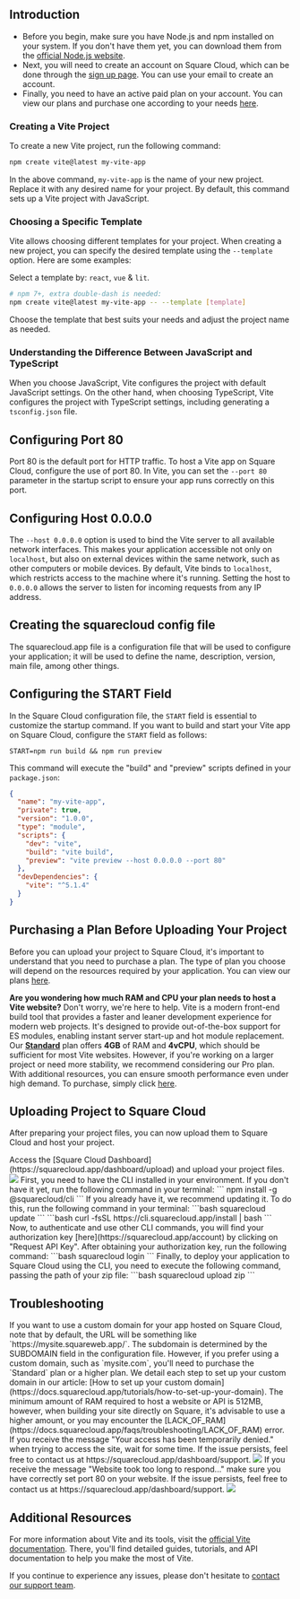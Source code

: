 
## Introduction

- Before you begin, make sure you have Node.js and npm installed on your system. If you don't have them yet, you can download them from the [official Node.js website](https://nodejs.org/).
- Next, you will need to create an account on Square Cloud, which can be done through the [sign up page](https://squarecloud.app/signup). You can use your email to create an account.
- Finally, you need to have an active paid plan on your account. You can view our plans and purchase one according to your needs [here](https://squarecloud.app/plans).

### Creating a Vite Project

To create a new Vite project, run the following command:

```bash
npm create vite@latest my-vite-app
```

In the above command, `my-vite-app` is the name of your new project. Replace it with any desired name for your project. By default, this command sets up a Vite project with JavaScript.

### Choosing a Specific Template

Vite allows choosing different templates for your project. When creating a new project, you can specify the desired template using the `--template` option. Here are some examples:

Select a template by: `react`, `vue` & `lit`.
```bash
# npm 7+, extra double-dash is needed:
npm create vite@latest my-vite-app -- --template [template]
```

Choose the template that best suits your needs and adjust the project name as needed.

### Understanding the Difference Between JavaScript and TypeScript

When you choose JavaScript, Vite configures the project with default JavaScript settings. On the other hand, when choosing TypeScript, Vite configures the project with TypeScript settings, including generating a `tsconfig.json` file.

## Configuring Port 80

Port 80 is the default port for HTTP traffic. To host a Vite app on Square Cloud, configure the use of port 80. In Vite, you can set the `--port 80` parameter in the startup script to ensure your app runs correctly on this port.

## Configuring Host 0.0.0.0

The `--host 0.0.0.0` option is used to bind the Vite server to all available network interfaces. This makes your application accessible not only on `localhost`, but also on external devices within the same network, such as other computers or mobile devices. By default, Vite binds to `localhost`, which restricts access to the machine where it's running. Setting the host to `0.0.0.0` allows the server to listen for incoming requests from any IP address.

## Creating the squarecloud config file

<Card title="Learn about: how to make the configuration file for Square Cloud." icon="link" href="https://docs.squarecloud.app/getting-started/config-file">
The squarecloud.app file is a configuration file that will be used to configure your application; it will be used to define the name, description, version, main file, among other things.
</Card>

## Configuring the START Field

In the Square Cloud configuration file, the `START` field is essential to customize the startup command. If you want to build and start your Vite app on Square Cloud, configure the `START` field as follows:

```app squarecloud.app
START=npm run build && npm run preview
```

This command will execute the "build" and "preview" scripts defined in your `package.json`:

```json package.json
{
  "name": "my-vite-app",
  "private": true,
  "version": "1.0.0",
  "type": "module",
  "scripts": {
    "dev": "vite",
    "build": "vite build",
    "preview": "vite preview --host 0.0.0.0 --port 80"
  },
  "devDependencies": {
    "vite": "^5.1.4"
  }
}

```
## Purchasing a Plan Before Uploading Your Project

Before you can upload your project to Square Cloud, it's important to understand that you need to purchase a plan. The type of plan you choose will depend on the resources required by your application. You can view our plans [here](https://squarecloud.app/plans).

<Note>**Are you wondering how much RAM and CPU your plan needs to host a Vite website?** Don't worry, we're here to help. Vite is a modern front-end build tool that provides a faster and leaner development experience for modern web projects. It's designed to provide out-of-the-box support for ES modules, enabling instant server start-up and hot module replacement. Our **[Standard](https://squarecloud.app/pay/standard)** plan offers **4GB** of RAM and **4vCPU**, which should be sufficient for most Vite websites. However, if you're working on a larger project or need more stability, we recommend considering our Pro plan. With additional resources, you can ensure smooth performance even under high demand. To purchase, simply click [here](https://squarecloud.app/pay/pro).</Note>

## Uploading Project to Square Cloud

After preparing your project files, you can now upload them to Square Cloud and host your project.

<Tabs>
  <Tab title="Dashboard Upload">
    Access the [Square Cloud
    Dashboard](https://squarecloud.app/dashboard/upload) and upload your project
    files.
    <Frame>
      <img src="/images/uploading.gif" style={{ borderRadius: "0.2rem" }} />
    </Frame>
  </Tab>
  <Tab title="CLI Upload">
    <Steps>
      <Step title="First Step">
        First, you need to have the CLI installed in your environment. If you
        don't have it yet, run the following command in your terminal:
        ```
        npm install -g @squarecloud/cli
        ```
        If you already have it, we recommend updating it. To do this, run the following command in your terminal:
        <Tabs>
          <Tab title="Windows">
            ```bash
            squarecloud update
            ```
          </Tab>
          <Tab title="Linux, macOS, and WSL">
            ```bash
            curl -fsSL https://cli.squarecloud.app/install | bash
            ```
          </Tab>
        </Tabs>
      </Step>
      <Step title="Second Step">
        Now, to authenticate and use other CLI commands, you will find your
        authorization key [here](https://squarecloud.app/account) by clicking on
        "Request API Key". After obtaining your authorization key, run the
        following command: 
        ```bash 
        squarecloud login
        ```
      </Step>
      <Step title="Third Step">
        Finally, to deploy your application to Square Cloud using the CLI, you
        need to execute the following command, passing the path of your zip
        file: 
        ```bash 
        squarecloud upload zip
        ```
      </Step>
    </Steps>
  </Tab>
</Tabs>

## Troubleshooting

<AccordionGroup>
  <Accordion title="Custom Domain" icon="globe" iconType="solid">
    If you want to use a custom domain for your app hosted on Square Cloud, note that by default, the URL will be something like `https://mysite.squareweb.app/`. The subdomain is determined by the SUBDOMAIN field in the configuration file. However, if you prefer using a custom domain, such as `mysite.com`, you'll need to purchase the `Standard` plan or a higher plan. We detail each step to set up your custom domain in our article: [How to set up your custom domain](https://docs.squarecloud.app/tutorials/how-to-set-up-your-domain).
  </Accordion>

  <Accordion title="Minimum RAM Requirements" icon="memory" iconType="solid">
      The minimum amount of RAM required to host a website or API is 512MB, however, when building your site directly on Square, it's advisable to use a higher amount, or you may encounter the [LACK_OF_RAM](https://docs.squarecloud.app/faqs/troubleshooting/LACK_OF_RAM) error.
  </Accordion>

  <Accordion title="Temporarily Denied Access" icon="ban" iconType="solid">
    If you receive the message "Your access has been temporarily denied." when trying to access the site, wait for some time. If the issue persists, feel free to contact us at https://squarecloud.app/dashboard/support.
    <Frame>
      <img src="/images/articles/troubleshooting/temporarily-denied-access.png" style={{ borderRadius: "0.2rem" }} />
    </Frame>
  </Accordion>
  
  <Accordion title="Website took too long to respond..." icon="clock" iconType="solid">
     If you receive the message "Website took too long to respond..." make sure you have correctly set port 80 on your website. If the issue persists, feel free to contact us at https://squarecloud.app/dashboard/support.
    <Frame>
      <img src="/images/articles/troubleshooting/website-took-too-long-to-respond.png" style={{ borderRadius: "0.2rem" }} />
    </Frame>
  </Accordion>
</AccordionGroup>

## Additional Resources

For more information about Vite and its tools, visit the [official Vite documentation](https://vitejs.dev/guide/). There, you'll find detailed guides, tutorials, and API documentation to help you make the most of Vite.

If you continue to experience any issues, please don't hesitate to [contact our support team](/company/support).